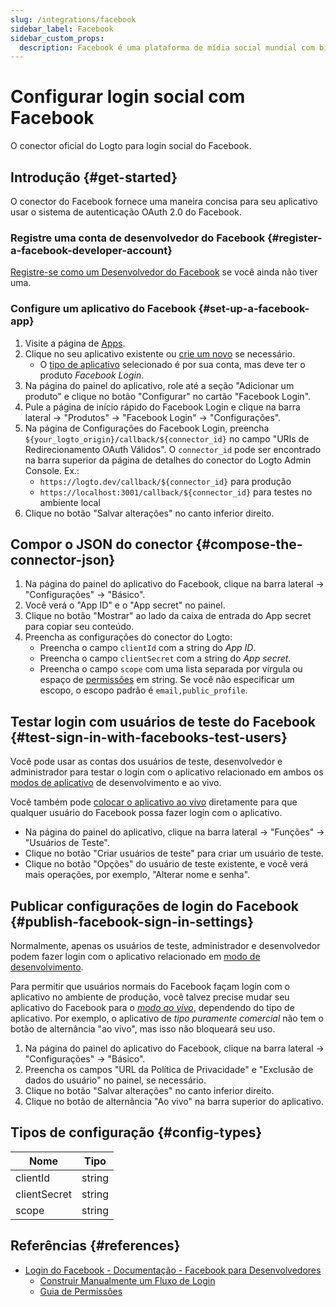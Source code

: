 ```yaml
---
slug: /integrations/facebook
sidebar_label: Facebook
sidebar_custom_props:
  description: Facebook é uma plataforma de mídia social mundial com bilhões de usuários.
---
```



# Configurar login social com Facebook

O conector oficial do Logto para login social do Facebook.

<GuideTip />

## Introdução \{#get-started}

O conector do Facebook fornece uma maneira concisa para seu aplicativo usar o sistema de autenticação OAuth 2.0 do Facebook.

### Registre uma conta de desenvolvedor do Facebook \{#register-a-facebook-developer-account}

[Registre-se como um Desenvolvedor do Facebook](https://developers.facebook.com/docs/development/register/) se você ainda não tiver uma.

### Configure um aplicativo do Facebook \{#set-up-a-facebook-app}

1. Visite a página de [Apps](https://developers.facebook.com/apps).
2. Clique no seu aplicativo existente ou [crie um novo](https://developers.facebook.com/docs/development/create-an-app) se necessário.
   - O [tipo de aplicativo](https://developers.facebook.com/docs/development/create-an-app/app-dashboard/app-types) selecionado é por sua conta, mas deve ter o produto _Facebook Login_.
3. Na página do painel do aplicativo, role até a seção "Adicionar um produto" e clique no botão "Configurar" no cartão "Facebook Login".
4. Pule a página de início rápido do Facebook Login e clique na barra lateral -> "Produtos" -> "Facebook Login" -> "Configurações".
5. Na página de Configurações do Facebook Login, preencha `${your_logto_origin}/callback/${connector_id}` no campo "URIs de Redirecionamento OAuth Válidos". O `connector_id` pode ser encontrado na barra superior da página de detalhes do conector do Logto Admin Console. Ex.:
   - `https://logto.dev/callback/${connector_id}` para produção
   - `https://localhost:3001/callback/${connector_id}` para testes no ambiente local
6. Clique no botão "Salvar alterações" no canto inferior direito.

## Compor o JSON do conector \{#compose-the-connector-json}

1. Na página do painel do aplicativo do Facebook, clique na barra lateral -> "Configurações" -> "Básico".
2. Você verá o "App ID" e o "App secret" no painel.
3. Clique no botão "Mostrar" ao lado da caixa de entrada do App secret para copiar seu conteúdo.
4. Preencha as configurações do conector do Logto:
   - Preencha o campo `clientId` com a string do _App ID_.
   - Preencha o campo `clientSecret` com a string do _App secret_.
   - Preencha o campo `scope` com uma lista separada por vírgula ou espaço de [permissões](https://developers.facebook.com/docs/permissions/reference) em string. Se você não especificar um escopo, o escopo padrão é `email,public_profile`.

## Testar login com usuários de teste do Facebook \{#test-sign-in-with-facebooks-test-users}

Você pode usar as contas dos usuários de teste, desenvolvedor e administrador para testar o login com o aplicativo relacionado em ambos os [modos de aplicativo](https://developers.facebook.com/docs/development/build-and-test/app-modes) de desenvolvimento e ao vivo.

Você também pode [colocar o aplicativo ao vivo](https://developers.facebook.com/docs/development/build-and-test/app-modes#live-mode) diretamente para que qualquer usuário do Facebook possa fazer login com o aplicativo.

- Na página do painel do aplicativo, clique na barra lateral -> "Funções" -> "Usuários de Teste".
- Clique no botão "Criar usuários de teste" para criar um usuário de teste.
- Clique no botão "Opções" do usuário de teste existente, e você verá mais operações, por exemplo, "Alterar nome e senha".

## Publicar configurações de login do Facebook \{#publish-facebook-sign-in-settings}

Normalmente, apenas os usuários de teste, administrador e desenvolvedor podem fazer login com o aplicativo relacionado em [modo de desenvolvimento](https://developers.facebook.com/docs/development/build-and-test/app-modes#development-mode).

Para permitir que usuários normais do Facebook façam login com o aplicativo no ambiente de produção, você talvez precise mudar seu aplicativo do Facebook para o _[modo ao vivo](https://developers.facebook.com/docs/development/build-and-test/app-modes#live-mode)_, dependendo do tipo de aplicativo.
Por exemplo, o aplicativo de _tipo puramente comercial_ não tem o botão de alternância "ao vivo", mas isso não bloqueará seu uso.

1. Na página do painel do aplicativo do Facebook, clique na barra lateral -> "Configurações" -> "Básico".
2. Preencha os campos "URL da Política de Privacidade" e "Exclusão de dados do usuário" no painel, se necessário.
3. Clique no botão "Salvar alterações" no canto inferior direito.
4. Clique no botão de alternância "Ao vivo" na barra superior do aplicativo.

## Tipos de configuração \{#config-types}

| Nome         | Tipo   |
| ------------ | ------ |
| clientId     | string |
| clientSecret | string |
| scope        | string |

## Referências \{#references}

- [Login do Facebook - Documentação - Facebook para Desenvolvedores](https://developers.facebook.com/docs/facebook-login/)
  - [Construir Manualmente um Fluxo de Login](https://developers.facebook.com/docs/facebook-login/guides/advanced/manual-flow/)
  - [Guia de Permissões](https://developers.facebook.com/docs/facebook-login/guides/permissions)
